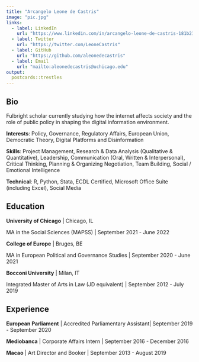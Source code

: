 ```yaml
---
title: "Arcangelo Leone de Castris"
image: "pic.jpg"
links:
  - label: LinkedIn
    url: "https://www.linkedin.com/in/arcangelo-leone-de-castris-181b21203/"
  - label: Twitter
    url: "https://twitter.com/LeoneCastris"
  - label: GitHub
    url: "https://github.com/aleonedecastris"
  - label: Email
    url: "mailto:aleonedecastris@uchicago.edu"
output:
  postcards::trestles
---
```

 
## Bio

Fulbright scholar currently studying how the internet affects society and the role of public policy in shaping the digital information environment. 

**Interests**: Policy, Governance, Regulatory Affairs, European Union, Democratic Theory, Digital Platforms and Disinformation 

**Skills**: Project Management, Research & Data Analysis (Qualitative & Quantitative), Leadership, Communication (Oral, Written & Interpersonal), Critical Thinking, Planning & Organizing Negotiation, Team Building, Social / Emotional Intelligence 

**Technical**: R, Python, Stata, ECDL Certified, Microsoft Office Suite (including Excel), Social Media


## Education

**University of Chicago** | Chicago, IL

MA in the Social Sciences (MAPSS) | September 2021 - June 2022

**College of Europe** | Bruges, BE

MA in European Political and Governance Studies | September 2020 - June 2021

**Bocconi University** | Milan, IT

Integrated Master of Arts in Law (JD equivalent) | September 2012 - July 2019

## Experience

**European Parliament** | Accredited Parliamentary Assistant| September 2019 - September 2020

**Mediobanca** | Corporate Affairs Intern | September 2016 - December 2016

**Macao** | Art Director and Booker | September 2013 - August 2019